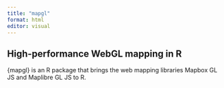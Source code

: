 ```yaml
---
title: "mapgl"
format: html
editor: visual
---
```


## High-performance WebGL mapping in R

{mapgl} is an R package that brings the web mapping libraries Mapbox GL JS and Maplibre GL JS to R.
